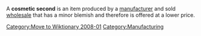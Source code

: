 [[Category:Move to Wiktionary 2008-01]]
{{Orphan|date=March 2007}}
{{Importance|date=April 2007}}


A '''cosmetic second''' is an item produced by a [[manufacturer]] and sold [[wholesale]] that has a minor blemish and therefore is offered at a lower price.
[[Category:Manufacturing]]